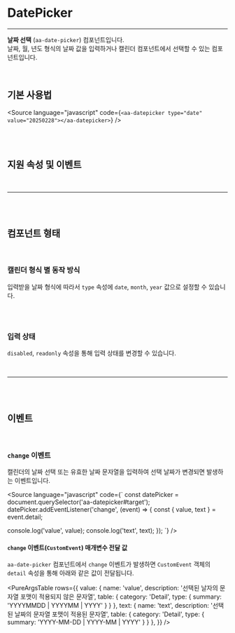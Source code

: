 

<Meta of={DatePickerStories} />

# DatePicker

---

**날짜 선택** (`aa-date-picker`) 컴포넌트입니다.<br />
날짜, 월, 년도 형식의 날짜 값을 입력하거나 캘린더 컴포넌트에서 선택할 수 있는 컴포넌트입니다.

<br />

## 기본 사용법

<Source language="javascript" code={`
<aa-datepicker type="date" value="20250228"></aa-datepicker>
`} />

<Canvas of={DatePickerStories.Usage} layout="centered" sourceState="none" />

<br /><br />

## 지원 속성 및 이벤트

<ArgTypes of={DatePickerStories.Usage} />

<br />

---

<br /><br />

## 컴포넌트 형태

<br />

### 캘린더 형식 별 동작 방식

입력받을 날짜 형식에 따라서 `type` 속성에 `date`, `month`, `year` 값으로 설정할 수 있습니다.


<Story of={DatePickerStories.PickerTypes} layout="fullscreen" sourceState="none" />

<br /><br />

### 입력 상태

`disabled`, `readonly` 속성을 통해 입력 상태를 변경할 수 있습니다.

<Story of={DatePickerStories.PickerStates} layout="fullscreen" sourceState="none" />

<br />

---

<br /><br />

## 이벤트

<br />

### `change` 이벤트

캘린더의 날짜 선택 또는 유효한 날짜 문자열을 입력하여 선택 날짜가 변경되면 발생하는 이벤트입니다.

<Source language="javascript" code={`
const datePicker = document.querySelector('aa-datepicker#target');
datePicker.addEventListener('change', (event) => {
  const { value, text } = event.detail;

  console.log('value', value);
  console.log('text', text);
});
`} />

#### `change` 이벤트(`CustomEvent`) 매개변수 전달 값

`aa-date-picker` 컴포넌트에서 `change` 이벤트가 발생하면 `CustomEvent` 객체의 `detail` 속성을 통해 아래와 같은 값이 전달됩니다.

<PureArgsTable rows={{
  value: { name: 'value', description: '선택된 날자의 문자열 포맷이 적용되지 않은 문자열', table: { category: 'Detail', type: { summary: 'YYYYMMDD | YYYYMM | YYYY' } } },
  text: { name: 'text', description: '선택된 날짜의 문자열 포맷이 적용된 문자열', table: { category: 'Detail', type: { summary: 'YYYY-MM-DD | YYYY-MM  | YYYY' } } },
}} />
